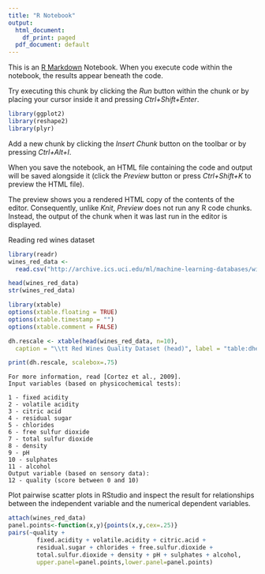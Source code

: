 ```yaml
---
title: "R Notebook"
output:
  html_document:
    df_print: paged
  pdf_document: default
---
```


This is an [R Markdown](http://rmarkdown.rstudio.com) Notebook. When you execute code within the notebook, the results appear beneath the code. 

Try executing this chunk by clicking the *Run* button within the chunk or by placing your cursor inside it and pressing *Ctrl+Shift+Enter*. 

```r
library(ggplot2)
library(reshape2)
library(plyr)
```

Add a new chunk by clicking the *Insert Chunk* button on the toolbar or by pressing *Ctrl+Alt+I*.

When you save the notebook, an HTML file containing the code and output will be saved alongside it (click the *Preview* button or press *Ctrl+Shift+K* to preview the HTML file).

The preview shows you a rendered HTML copy of the contents of the editor. Consequently, unlike *Knit*, *Preview* does not run any R code chunks. Instead, the output of the chunk when it was last run in the editor is displayed.


Reading red wines dataset

```r
library(readr)
wines_red_data <- 
  read.csv("http://archive.ics.uci.edu/ml/machine-learning-databases/wine-quality/winequality-red.csv", sep=";")

head(wines_red_data)
str(wines_red_data)
```


```r
library(xtable)
options(xtable.floating = TRUE)
options(xtable.timestamp = "")
options(xtable.comment = FALSE)

dh.rescale <- xtable(head(wines_red_data, n=10), 
  caption = "\\tt Red Wines Quality Dataset (head)", label = "table:dhead10")

print(dh.rescale, scalebox=.75)
```

```
For more information, read [Cortez et al., 2009]. 
Input variables (based on physicochemical tests): 

1 - fixed acidity 
2 - volatile acidity 
3 - citric acid 
4 - residual sugar 
5 - chlorides 
6 - free sulfur dioxide 
7 - total sulfur dioxide 
8 - density 
9 - pH 
10 - sulphates 
11 - alcohol 
Output variable (based on sensory data): 
12 - quality (score between 0 and 10)
```

Plot pairwise scatter plots in RStudio and inspect the result for relationships between the independent variable and the numerical dependent variables.

```r
attach(wines_red_data)
panel.points<-function(x,y){points(x,y,cex=.25)}
pairs(~quality + 
        fixed.acidity + volatile.acidity + citric.acid + 
        residual.sugar + chlorides + free.sulfur.dioxide + 
        total.sulfur.dioxide + density + pH + sulphates + alcohol,
        upper.panel=panel.points,lower.panel=panel.points)
```

